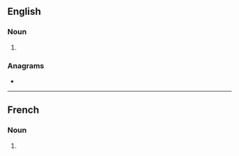{{also|Fatwas}}

==English==

===Noun===
{{head|en|noun plural form}}

# {{plural of|fatwa|lang=en}}

===Anagrams===
* {{anagrams|en|tawafs}}

----

==French==

===Noun===
{{head|fr|noun plural form|g=?}}

# {{plural of|fatwa|lang=fr}}